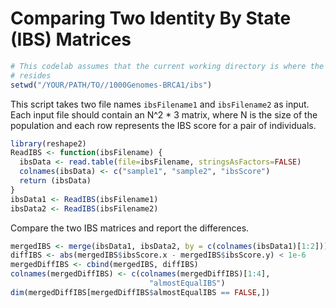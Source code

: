 # Comparing Two Identity By State (IBS) Matrices

```r
# This codelab assumes that the current working directory is where the Rmd file
# resides
setwd("/YOUR/PATH/TO//1000Genomes-BRCA1/ibs")
```

This script takes two file names `ibsFilename1` and `ibsFilename2` as input.
Each input file should contain an N^2 * 3 matrix, where N is the size of the
population and each row represents the IBS score for a pair of individuals.

```r
library(reshape2)
ReadIBS <- function(ibsFilename) {
  ibsData <- read.table(file=ibsFilename, stringsAsFactors=FALSE)
  colnames(ibsData) <- c("sample1", "sample2", "ibsScore")
  return (ibsData)
}
ibsData1 <- ReadIBS(ibsFilename1)
ibsData2 <- ReadIBS(ibsFilename2)
```

Compare the two IBS matrices and report the differences.

```r
mergedIBS <- merge(ibsData1, ibsData2, by = c(colnames(ibsData1)[1:2]))
diffIBS <- abs(mergedIBS$ibsScore.x - mergedIBS$ibsScore.y) < 1e-6
mergedDiffIBS <- cbind(mergedIBS, diffIBS)
colnames(mergedDiffIBS) <- c(colnames(mergedDiffIBS)[1:4],
                               "almostEqualIBS")
dim(mergedDiffIBS[mergedDiffIBS$almostEqualIBS == FALSE,])
```

